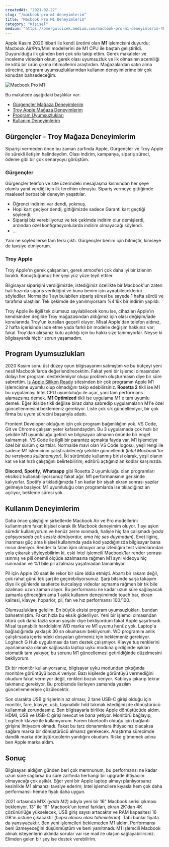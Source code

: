 ```yaml
---
createdAt: "2021-02-22"
slug: "/macbook-pro-m1-deneyimlerim"
title: "Macbook Pro M1 Deneyimlerim"
category: "Kişisel"
medium: "https://omergulcicek.medium.com/macbook-pro-m1-deneyimlerim-489f5742995d"
---
```


Apple Kasım 2020 itibari ile kendi üretimi olan **M1** işlemcisini duyurdu; Macbook Air/Pro/Mini modellerini de M1 CPU ile baştan geliştirildi. Duyurulduğu ilk günden beri çok sıkı takip ettim. Gerek makaleler ve inceleme videoları olsun, gerek olası uyumsuzluk ve ilk olmasının acemiliği ile kötü bir ürün çıkma ihtimallerini araştırdım. Mağazalardan satın alma sürecine, program uyumsuzluklarından kullanım deneyimlerime bir çok konudan bahsedeceğim.

![Macbook Pro M1](/blog/2021-02-22/macbook-pro.jpg)

Bu makalede aşağıdaki başlıklar var:

- <a href="#gurgencler">Gürgençler Mağaza Deneyimlerim</a>
- <a href="#troy-apple">Troy Apple Mağaza Deneyimlerim</a>
- <a href="#program-uyumsuzluklari">Program Uyumsuzlukları</a>
- <a href="#kullanim-deneyimlerim">Kullanım Deneyimlerim</a>

## Gürgençler - Troy Mağaza Deneyimlerim

Siparişi vermeden önce bu zaman zarfında Apple, Gürgençler ve Troy Apple ile sürekli iletişim halindeydim. Olası indirim, kampanya, sipariş süreci, ödeme gibi bir çok senaryoyu görüştüm.

### Gürgençler

Gürgençler telefon ve site üzerindeki mesajlaşma kısmından her şeye olumlu yanıt verdiği için ilk tercihim olmuştu. Sipariş vermeye gittiğimde maalesef berbat bir deneyim yaşattılar.

- Öğrenci indirimi var dendi, yokmuş.
- Hopi kart geçiyor dendi, gittiğimizde sadece Garanti kart geçtiği söylendi.
- Siparişi biz verebiliyoruz ve tek çekimde indirim olur demişlerdi, ardından özel konfigrasyonlularda indirim olmayacağı söylendi.
- ...

Yani ne söyledilerse tam tersi çıktı. Gürgençler benim için bitmiştir, kimseye de tavsiye etmiyorum.

### Troy Apple

Troy Apple'ın gerek çalışanları, gerek atmosferi çok daha iyi bir izlenim bıraktı. Konuştuğumuz her şeyi yüz yüze teyit ettiler.

Bilgisayar siparişini verdiğimizde, istediğimiz özellikte bir Macbook'un zaten hali hazırda sipariş verildiğini ve bunu benim için ayırabileceklerini söylediler. Normalde 1 ayı bulabilen sipariş süresi bu sayede 1 hafta sürdü ve tarafıma ulaştılar. Tek çekimde de yanılmıyorsam %4'lük bir indirim yapıldı.

Troy Apple ile ilgili tek olumsuz sayılabilecek konu ise, cihazları Apple'ın kendisinden değilde Troy mağazasından aldığımız için olası değişim/iade konularında Troy'un kuralları geçerli oluyor. Misal Apple'dan telefon aldınız, 2 hafta içerisinde iade etme yada farklı bir modelle değişim hakkınız var; fakat Troy'dan alırsanız kutu açıldığı için bu hakkı size tanımıyorlar. Neyse ki bilgisayarda hiçbir sorun yaşamadım.

## Program Uyumsuzlukları

2020 Kasım sonu üst düzey oyun bilgisayarımı satmıştım ve bu bütçeyi yeni nesil Macbook'larda değerlendirecektim. Fakat yeni bir işlemci olmasından dolayı her programı desteklemiyor oluşu problem oluşturmasın diye bir süre sabrettim. <a href="https://isapplesiliconready.com/" target="_blank" rel="noreferrer noopener">Is Apple Silikon Ready</a> sitesinden bir çok programın Apple M1 işlemcisine uyumlu olup olmadığını takip edebilirsiniz. **Rosetta 2** tikli ise M1 bu uygulamayı Intel CPU uyumluluğu ile açar, yani tam performans alamazsınız demek. **M1 Optimized** tikli ise uygulama M1'e tam uyumlu demek. Eğer ikiside tikli değilse biraz daha sabredip uygulamaların M1'e özel güncellenmesini beklemeniz gerekiyor. Liste çok sık güncelleniyor, bir çok firma bu uyum sürecini başarıyla atlattı.

Frontent Developer olduğum için çok program bağımlılığım yok. VS Code, Git ve Chrome çalışsın yeter kafasındaydım. Bu 3 uygulamada çok hızlı bir şekilde M1 uyumluluğu getirdi ve bilgisayarı almamın önünde bir engel kalmamıştı. VS Code ile ilgili bir parantez açmakta fayda var, M1 işlemciye özel bir sürüm çıkarttılar. Normalde mavi olan VS Code logosu, yeşil rengi ile sadece M1 işlemcinin çalıştırabileceği şekilde güncellendi (_Intel Macbook'lar bu versiyonu kullanamıyor_). İki sürümüde kullanmış birisi olarak, yeşil olanın kat ve kat hızlı çalıştığını belirtebilirim; editörü açtığınız an kodlar karşınızda.

**Discord**, **Spotify**, **Whatsapp** gibi Rosetta 2 uyumluluğu olan programları eksiksiz kullanabiliyorsunuz fakat ağır. M1 performansının gerisinde kalıyorlar. Spotify'a tıkladığınızda 1 sn kadar bir siyah ekran sonrası yazılar gelmeye başlıyor. M1 uyumluluğu olan programlarda ise tıkladığınız an açılıyor, bekleme süresi yok.

## Kullanım Deneyimlerim

Daha önce çalıştığım şirketlerde Macbook Air ve Pro modellerini kullanmıştım fakat kişisel olarak ilk Macbook deneyimim oluyor. 1 ayı aşkın süredir kullanıyorum ve henüz zerre ısınmadı, haliyle hiç fan çalışmadı (_yada çalışıyorsada çok sessiz dönüyordur, ama hiç ses duymadım_). Evet ilginç, inanması güç ama kişisel kullanımda yada kod yazdığınızda bilgisayar bana mısın demiyor. Render'la falan işim olmuyor ama izlediğim test videolarından yola çıkarak söyleyebilirim ki, eski Intel işlemcili Macbook'lar render sonrası ısınmış ve pili önemli ölçüde azalmasına rağmen M1 aynı videoyu hiç ısınmadan ve %1 bile pil azalması yaşatmadan tamamlıyor.

Pil için Apple 20 saat ile rekor bir süre iddia etmişti. Abartı bir rakam değil, çok rahat günü tek şarj ile geçirebiliyorsunuz. Şarjı bitsinde şarja takayım diye ilk günlerde saatlerce kurcalayıp videolar açmama rağmen bir tık bile azalması uzun zaman alıyor. Bu performansı ne kadar uzun süre sağlayacak zamanla göreceğim ama 1 aylık kullanım deneyimimde touch bar, ekran kalitesi, klavye, hoparlör, pil, fan ve hız performansı 100/100.

Olumsuzluklara gelelim. En büyük eksisi program uyumsuzlukları, bundan bahsetmiştim. Fakat hızla bu eksik gideriliyor. Yeni bir işlemci olmasından ötürü çok daha fazla sorun yaşatır diye bekliyordum fakat Apple şaşırtmadı. Misal taşınabilir harddiskim WD marka ve M1 uyumu henüz yok. Laptop'a bağladığımda yaklaşık 30 sn okumasını bekliyorum. WD programını anlık çalıştırsada içerisindeki dosyaları görmeniz için beklemeniz gerekiyor. Logitech G Hub uygulaması da tam destek çalışmıyor. Klavye tuş renklerini ayarlamanıza olanak sağlasada laptop uyku moduna girdiğinde ışıkları otomatik tam yakıyor, bu sorunu M1 güncellemesi getirildiğinde düzelmesini bekliyorum.

Ek bir monitör kullanıyorsanız, bilgisayar uyku modundan çıktığında monitöre görüntüyü bozuk veriyor. Bazı kişilerde görüntüyü vermediğini okudum fakat vermiyor değil, renkleri bozuk veriyor. Kabloyu çıkarıp tekrar takmanız gerekiyor. Bu problemde ilerleyen zamanda yazılım güncellemeleriyle çözülecektir.

Son olarakta USB girişlerinin az olması; 2 tane USB-C girişi olduğu için monitör, fare, klavye, usb, taşınabilir hdd takmak istediğinizde dönüştürücü kullanmak zorundasınız. Ben bilgisayarla birlikte Apple dönüştücüde aldım. HDMI, USB ve USB-C girişi mevcut ve bana yetiyor. Monitörü bağlayıp, Logitech klavye ile kullanıyorum. Farem bluetooth olduğu için bağlantı girişine ihtiyacım olmadı. Fakat bu tarz donanımlara ihtiyacınız olacaksa sağlam marka bir dönüştürücü almanız gerekecek. Araştırma sürecimde dandik marka dönüştürücülerin yandığını okudum. Riske gitmemek adına ben Apple marka aldım.

## Sonuç

Bilgisayarı aldığım günden beri çok memnunum, bu performansı ne kadar uzun süre sağlarsa bu süre zarfında herhangi bir upgrade ihtiyacım olmayacağı çok aşikâr. Eğer yeni bir Apple laptop almayı planlıyorsanız kesinlikle M1 almanızı tavsiye ederim; Intel işlemcilere kıyasla hem çok daha performanslı hemde fiyatı daha uygun.

2021 ortasında M1X (_yada M2_) adıyla yeni bir 16" Macbook serisi çıkması bekleniyor. 13" ile 16" Macbook'un temel farkları, ekran 2K'dan 4K çözünürlüğe yükselecek, USB giriş sayısı artacaktır ve RAM kapasitesi 16 GB'ın üstüne çıkacaktır (_hepsi olması olası tahminlerim_). Tabi bunlar fiyata da yansıyacaktır. Ben yeni işlemcileri beklemeden M1 aldım. Performansı beni üzmeyeceğini düşünmüştüm ve beni yanıltmadı. M1 işlemcili Macbook almak isteyenlerin aklında sorular var ise mail ile ulaşım sağlayabilirsiniz. Elimden gelen bir şey ise destek verebilirim.
